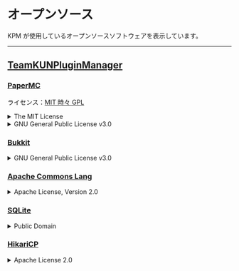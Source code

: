 # オープンソース

KPM が使用しているオープンソースソフトウェアを表示しています。

---

## [TeamKUNPluginManager](https://github.com/TeamKUN/TeamKUNPluginManager)

### [PaperMC](https://papermc.io/)

ライセンス：[MIT 時々 GPL](https://github.com/PaperMC/Paper/blob/master/LICENSE.md)

<details>
<summary>The MIT License</summary>

```
The MIT License (MIT)
=====================

Permission is hereby granted, free of charge, to any person
obtaining a copy of this software and associated documentation
files (the “Software”), to deal in the Software without
restriction, including without limitation the rights to use,
copy, modify, merge, publish, distribute, sublicense, and/or sell
copies of the Software, and to permit persons to whom the
Software is furnished to do so, subject to the following
conditions:

The above copyright notice and this permission notice shall be
included in all copies or substantial portions of the Software.

THE SOFTWARE IS PROVIDED “AS IS”, WITHOUT WARRANTY OF ANY KIND,
EXPRESS OR IMPLIED, INCLUDING BUT NOT LIMITED TO THE WARRANTIES
OF MERCHANTABILITY, FITNESS FOR A PARTICULAR PURPOSE AND
NONINFRINGEMENT. IN NO EVENT SHALL THE AUTHORS OR COPYRIGHT
HOLDERS BE LIABLE FOR ANY CLAIM, DAMAGES OR OTHER LIABILITY,
WHETHER IN AN ACTION OF CONTRACT, TORT OR OTHERWISE, ARISING
FROM, OUT OF OR IN CONNECTION WITH THE SOFTWARE OR THE USE OR
OTHER DEALINGS IN THE SOFTWARE.
```
  
</details>

<details>
<summary>GNU General Public License v3.0</summary>

```

### GNU GENERAL PUBLIC LICENSE

Version 3, 29 June 2007

Copyright (C) 2007 Free Software Foundation, Inc.
<https://fsf.org/>

Everyone is permitted to copy and distribute verbatim copies of this
license document, but changing it is not allowed.

### Preamble

The GNU General Public License is a free, copyleft license for
software and other kinds of works.

The licenses for most software and other practical works are designed
to take away your freedom to share and change the works. By contrast,
the GNU General Public License is intended to guarantee your freedom
to share and change all versions of a program--to make sure it remains
free software for all its users. We, the Free Software Foundation, use
the GNU General Public License for most of our software; it applies
also to any other work released this way by its authors. You can apply
it to your programs, too.

When we speak of free software, we are referring to freedom, not
price. Our General Public Licenses are designed to make sure that you
have the freedom to distribute copies of free software (and charge for
them if you wish), that you receive source code or can get it if you
want it, that you can change the software or use pieces of it in new
free programs, and that you know you can do these things.

To protect your rights, we need to prevent others from denying you
these rights or asking you to surrender the rights. Therefore, you
have certain responsibilities if you distribute copies of the
software, or if you modify it: responsibilities to respect the freedom
of others.

For example, if you distribute copies of such a program, whether
gratis or for a fee, you must pass on to the recipients the same
freedoms that you received. You must make sure that they, too, receive
or can get the source code. And you must show them these terms so they
know their rights.

Developers that use the GNU GPL protect your rights with two steps:
(1) assert copyright on the software, and (2) offer you this License
giving you legal permission to copy, distribute and/or modify it.

For the developers' and authors' protection, the GPL clearly explains
that there is no warranty for this free software. For both users' and
authors' sake, the GPL requires that modified versions be marked as
changed, so that their problems will not be attributed erroneously to
authors of previous versions.

Some devices are designed to deny users access to install or run
modified versions of the software inside them, although the
manufacturer can do so. This is fundamentally incompatible with the
aim of protecting users' freedom to change the software. The
systematic pattern of such abuse occurs in the area of products for
individuals to use, which is precisely where it is most unacceptable.
Therefore, we have designed this version of the GPL to prohibit the
practice for those products. If such problems arise substantially in
other domains, we stand ready to extend this provision to those
domains in future versions of the GPL, as needed to protect the
freedom of users.

Finally, every program is threatened constantly by software patents.
States should not allow patents to restrict development and use of
software on general-purpose computers, but in those that do, we wish
to avoid the special danger that patents applied to a free program
could make it effectively proprietary. To prevent this, the GPL
assures that patents cannot be used to render the program non-free.

The precise terms and conditions for copying, distribution and
modification follow.

### TERMS AND CONDITIONS

#### 0. Definitions.

"This License" refers to version 3 of the GNU General Public License.

"Copyright" also means copyright-like laws that apply to other kinds
of works, such as semiconductor masks.

"The Program" refers to any copyrightable work licensed under this
License. Each licensee is addressed as "you". "Licensees" and
"recipients" may be individuals or organizations.

To "modify" a work means to copy from or adapt all or part of the work
in a fashion requiring copyright permission, other than the making of
an exact copy. The resulting work is called a "modified version" of
the earlier work or a work "based on" the earlier work.

A "covered work" means either the unmodified Program or a work based
on the Program.

To "propagate" a work means to do anything with it that, without
permission, would make you directly or secondarily liable for
infringement under applicable copyright law, except executing it on a
computer or modifying a private copy. Propagation includes copying,
distribution (with or without modification), making available to the
public, and in some countries other activities as well.

To "convey" a work means any kind of propagation that enables other
parties to make or receive copies. Mere interaction with a user
through a computer network, with no transfer of a copy, is not
conveying.

An interactive user interface displays "Appropriate Legal Notices" to
the extent that it includes a convenient and prominently visible
feature that (1) displays an appropriate copyright notice, and (2)
tells the user that there is no warranty for the work (except to the
extent that warranties are provided), that licensees may convey the
work under this License, and how to view a copy of this License. If
the interface presents a list of user commands or options, such as a
menu, a prominent item in the list meets this criterion.

#### 1. Source Code.

The "source code" for a work means the preferred form of the work for
making modifications to it. "Object code" means any non-source form of
a work.

A "Standard Interface" means an interface that either is an official
standard defined by a recognized standards body, or, in the case of
interfaces specified for a particular programming language, one that
is widely used among developers working in that language.

The "System Libraries" of an executable work include anything, other
than the work as a whole, that (a) is included in the normal form of
packaging a Major Component, but which is not part of that Major
Component, and (b) serves only to enable use of the work with that
Major Component, or to implement a Standard Interface for which an
implementation is available to the public in source code form. A
"Major Component", in this context, means a major essential component
(kernel, window system, and so on) of the specific operating system
(if any) on which the executable work runs, or a compiler used to
produce the work, or an object code interpreter used to run it.

The "Corresponding Source" for a work in object code form means all
the source code needed to generate, install, and (for an executable
work) run the object code and to modify the work, including scripts to
control those activities. However, it does not include the work's
System Libraries, or general-purpose tools or generally available free
programs which are used unmodified in performing those activities but
which are not part of the work. For example, Corresponding Source
includes interface definition files associated with source files for
the work, and the source code for shared libraries and dynamically
linked subprograms that the work is specifically designed to require,
such as by intimate data communication or control flow between those
subprograms and other parts of the work.

The Corresponding Source need not include anything that users can
regenerate automatically from other parts of the Corresponding Source.

The Corresponding Source for a work in source code form is that same
work.

#### 2. Basic Permissions.

All rights granted under this License are granted for the term of
copyright on the Program, and are irrevocable provided the stated
conditions are met. This License explicitly affirms your unlimited
permission to run the unmodified Program. The output from running a
covered work is covered by this License only if the output, given its
content, constitutes a covered work. This License acknowledges your
rights of fair use or other equivalent, as provided by copyright law.

You may make, run and propagate covered works that you do not convey,
without conditions so long as your license otherwise remains in force.
You may convey covered works to others for the sole purpose of having
them make modifications exclusively for you, or provide you with
facilities for running those works, provided that you comply with the
terms of this License in conveying all material for which you do not
control copyright. Those thus making or running the covered works for
you must do so exclusively on your behalf, under your direction and
control, on terms that prohibit them from making any copies of your
copyrighted material outside their relationship with you.

Conveying under any other circumstances is permitted solely under the
conditions stated below. Sublicensing is not allowed; section 10 makes
it unnecessary.

#### 3. Protecting Users' Legal Rights From Anti-Circumvention Law.

No covered work shall be deemed part of an effective technological
measure under any applicable law fulfilling obligations under article
11 of the WIPO copyright treaty adopted on 20 December 1996, or
similar laws prohibiting or restricting circumvention of such
measures.

When you convey a covered work, you waive any legal power to forbid
circumvention of technological measures to the extent such
circumvention is effected by exercising rights under this License with
respect to the covered work, and you disclaim any intention to limit
operation or modification of the work as a means of enforcing, against
the work's users, your or third parties' legal rights to forbid
circumvention of technological measures.

#### 4. Conveying Verbatim Copies.

You may convey verbatim copies of the Program's source code as you
receive it, in any medium, provided that you conspicuously and
appropriately publish on each copy an appropriate copyright notice;
keep intact all notices stating that this License and any
non-permissive terms added in accord with section 7 apply to the code;
keep intact all notices of the absence of any warranty; and give all
recipients a copy of this License along with the Program.

You may charge any price or no price for each copy that you convey,
and you may offer support or warranty protection for a fee.

#### 5. Conveying Modified Source Versions.

You may convey a work based on the Program, or the modifications to
produce it from the Program, in the form of source code under the
terms of section 4, provided that you also meet all of these
conditions:

-   a) The work must carry prominent notices stating that you modified
it, and giving a relevant date.
-   b) The work must carry prominent notices stating that it is
released under this License and any conditions added under
section 7. This requirement modifies the requirement in section 4
to "keep intact all notices".
-   c) You must license the entire work, as a whole, under this
License to anyone who comes into possession of a copy. This
License will therefore apply, along with any applicable section 7
additional terms, to the whole of the work, and all its parts,
regardless of how they are packaged. This License gives no
permission to license the work in any other way, but it does not
invalidate such permission if you have separately received it.
-   d) If the work has interactive user interfaces, each must display
Appropriate Legal Notices; however, if the Program has interactive
interfaces that do not display Appropriate Legal Notices, your
work need not make them do so.

A compilation of a covered work with other separate and independent
works, which are not by their nature extensions of the covered work,
and which are not combined with it such as to form a larger program,
in or on a volume of a storage or distribution medium, is called an
"aggregate" if the compilation and its resulting copyright are not
used to limit the access or legal rights of the compilation's users
beyond what the individual works permit. Inclusion of a covered work
in an aggregate does not cause this License to apply to the other
parts of the aggregate.

#### 6. Conveying Non-Source Forms.

You may convey a covered work in object code form under the terms of
sections 4 and 5, provided that you also convey the machine-readable
Corresponding Source under the terms of this License, in one of these
ways:

-   a) Convey the object code in, or embodied in, a physical product
(including a physical distribution medium), accompanied by the
Corresponding Source fixed on a durable physical medium
customarily used for software interchange.
-   b) Convey the object code in, or embodied in, a physical product
(including a physical distribution medium), accompanied by a
written offer, valid for at least three years and valid for as
long as you offer spare parts or customer support for that product
model, to give anyone who possesses the object code either (1) a
copy of the Corresponding Source for all the software in the
product that is covered by this License, on a durable physical
medium customarily used for software interchange, for a price no
more than your reasonable cost of physically performing this
conveying of source, or (2) access to copy the Corresponding
Source from a network server at no charge.
-   c) Convey individual copies of the object code with a copy of the
written offer to provide the Corresponding Source. This
alternative is allowed only occasionally and noncommercially, and
only if you received the object code with such an offer, in accord
with subsection 6b.
-   d) Convey the object code by offering access from a designated
place (gratis or for a charge), and offer equivalent access to the
Corresponding Source in the same way through the same place at no
further charge. You need not require recipients to copy the
Corresponding Source along with the object code. If the place to
copy the object code is a network server, the Corresponding Source
may be on a different server (operated by you or a third party)
that supports equivalent copying facilities, provided you maintain
clear directions next to the object code saying where to find the
Corresponding Source. Regardless of what server hosts the
Corresponding Source, you remain obligated to ensure that it is
available for as long as needed to satisfy these requirements.
-   e) Convey the object code using peer-to-peer transmission,
provided you inform other peers where the object code and
Corresponding Source of the work are being offered to the general
public at no charge under subsection 6d.

A separable portion of the object code, whose source code is excluded
from the Corresponding Source as a System Library, need not be
included in conveying the object code work.

A "User Product" is either (1) a "consumer product", which means any
tangible personal property which is normally used for personal,
family, or household purposes, or (2) anything designed or sold for
incorporation into a dwelling. In determining whether a product is a
consumer product, doubtful cases shall be resolved in favor of
coverage. For a particular product received by a particular user,
"normally used" refers to a typical or common use of that class of
product, regardless of the status of the particular user or of the way
in which the particular user actually uses, or expects or is expected
to use, the product. A product is a consumer product regardless of
whether the product has substantial commercial, industrial or
non-consumer uses, unless such uses represent the only significant
mode of use of the product.

"Installation Information" for a User Product means any methods,
procedures, authorization keys, or other information required to
install and execute modified versions of a covered work in that User
Product from a modified version of its Corresponding Source. The
information must suffice to ensure that the continued functioning of
the modified object code is in no case prevented or interfered with
solely because modification has been made.

If you convey an object code work under this section in, or with, or
specifically for use in, a User Product, and the conveying occurs as
part of a transaction in which the right of possession and use of the
User Product is transferred to the recipient in perpetuity or for a
fixed term (regardless of how the transaction is characterized), the
Corresponding Source conveyed under this section must be accompanied
by the Installation Information. But this requirement does not apply
if neither you nor any third party retains the ability to install
modified object code on the User Product (for example, the work has
been installed in ROM).

The requirement to provide Installation Information does not include a
requirement to continue to provide support service, warranty, or
updates for a work that has been modified or installed by the
recipient, or for the User Product in which it has been modified or
installed. Access to a network may be denied when the modification
itself materially and adversely affects the operation of the network
or violates the rules and protocols for communication across the
network.

Corresponding Source conveyed, and Installation Information provided,
in accord with this section must be in a format that is publicly
documented (and with an implementation available to the public in
source code form), and must require no special password or key for
unpacking, reading or copying.

#### 7. Additional Terms.

"Additional permissions" are terms that supplement the terms of this
License by making exceptions from one or more of its conditions.
Additional permissions that are applicable to the entire Program shall
be treated as though they were included in this License, to the extent
that they are valid under applicable law. If additional permissions
apply only to part of the Program, that part may be used separately
under those permissions, but the entire Program remains governed by
this License without regard to the additional permissions.

When you convey a copy of a covered work, you may at your option
remove any additional permissions from that copy, or from any part of
it. (Additional permissions may be written to require their own
removal in certain cases when you modify the work.) You may place
additional permissions on material, added by you to a covered work,
for which you have or can give appropriate copyright permission.

Notwithstanding any other provision of this License, for material you
add to a covered work, you may (if authorized by the copyright holders
of that material) supplement the terms of this License with terms:

-   a) Disclaiming warranty or limiting liability differently from the
terms of sections 15 and 16 of this License; or
-   b) Requiring preservation of specified reasonable legal notices or
author attributions in that material or in the Appropriate Legal
Notices displayed by works containing it; or
-   c) Prohibiting misrepresentation of the origin of that material,
or requiring that modified versions of such material be marked in
reasonable ways as different from the original version; or
-   d) Limiting the use for publicity purposes of names of licensors
or authors of the material; or
-   e) Declining to grant rights under trademark law for use of some
trade names, trademarks, or service marks; or
-   f) Requiring indemnification of licensors and authors of that
material by anyone who conveys the material (or modified versions
of it) with contractual assumptions of liability to the recipient,
for any liability that these contractual assumptions directly
impose on those licensors and authors.

All other non-permissive additional terms are considered "further
restrictions" within the meaning of section 10. If the Program as you
received it, or any part of it, contains a notice stating that it is
governed by this License along with a term that is a further
restriction, you may remove that term. If a license document contains
a further restriction but permits relicensing or conveying under this
License, you may add to a covered work material governed by the terms
of that license document, provided that the further restriction does
not survive such relicensing or conveying.

If you add terms to a covered work in accord with this section, you
must place, in the relevant source files, a statement of the
additional terms that apply to those files, or a notice indicating
where to find the applicable terms.

Additional terms, permissive or non-permissive, may be stated in the
form of a separately written license, or stated as exceptions; the
above requirements apply either way.

#### 8. Termination.

You may not propagate or modify a covered work except as expressly
provided under this License. Any attempt otherwise to propagate or
modify it is void, and will automatically terminate your rights under
this License (including any patent licenses granted under the third
paragraph of section 11).

However, if you cease all violation of this License, then your license
from a particular copyright holder is reinstated (a) provisionally,
unless and until the copyright holder explicitly and finally
terminates your license, and (b) permanently, if the copyright holder
fails to notify you of the violation by some reasonable means prior to
60 days after the cessation.

Moreover, your license from a particular copyright holder is
reinstated permanently if the copyright holder notifies you of the
violation by some reasonable means, this is the first time you have
received notice of violation of this License (for any work) from that
copyright holder, and you cure the violation prior to 30 days after
your receipt of the notice.

Termination of your rights under this section does not terminate the
licenses of parties who have received copies or rights from you under
this License. If your rights have been terminated and not permanently
reinstated, you do not qualify to receive new licenses for the same
material under section 10.

#### 9. Acceptance Not Required for Having Copies.

You are not required to accept this License in order to receive or run
a copy of the Program. Ancillary propagation of a covered work
occurring solely as a consequence of using peer-to-peer transmission
to receive a copy likewise does not require acceptance. However,
nothing other than this License grants you permission to propagate or
modify any covered work. These actions infringe copyright if you do
not accept this License. Therefore, by modifying or propagating a
covered work, you indicate your acceptance of this License to do so.

#### 10. Automatic Licensing of Downstream Recipients.

Each time you convey a covered work, the recipient automatically
receives a license from the original licensors, to run, modify and
propagate that work, subject to this License. You are not responsible
for enforcing compliance by third parties with this License.

An "entity transaction" is a transaction transferring control of an
organization, or substantially all assets of one, or subdividing an
organization, or merging organizations. If propagation of a covered
work results from an entity transaction, each party to that
transaction who receives a copy of the work also receives whatever
licenses to the work the party's predecessor in interest had or could
give under the previous paragraph, plus a right to possession of the
Corresponding Source of the work from the predecessor in interest, if
the predecessor has it or can get it with reasonable efforts.

You may not impose any further restrictions on the exercise of the
rights granted or affirmed under this License. For example, you may
not impose a license fee, royalty, or other charge for exercise of
rights granted under this License, and you may not initiate litigation
(including a cross-claim or counterclaim in a lawsuit) alleging that
any patent claim is infringed by making, using, selling, offering for
sale, or importing the Program or any portion of it.

#### 11. Patents.

A "contributor" is a copyright holder who authorizes use under this
License of the Program or a work on which the Program is based. The
work thus licensed is called the contributor's "contributor version".

A contributor's "essential patent claims" are all patent claims owned
or controlled by the contributor, whether already acquired or
hereafter acquired, that would be infringed by some manner, permitted
by this License, of making, using, or selling its contributor version,
but do not include claims that would be infringed only as a
consequence of further modification of the contributor version. For
purposes of this definition, "control" includes the right to grant
patent sublicenses in a manner consistent with the requirements of
this License.

Each contributor grants you a non-exclusive, worldwide, royalty-free
patent license under the contributor's essential patent claims, to
make, use, sell, offer for sale, import and otherwise run, modify and
propagate the contents of its contributor version.

In the following three paragraphs, a "patent license" is any express
agreement or commitment, however denominated, not to enforce a patent
(such as an express permission to practice a patent or covenant not to
sue for patent infringement). To "grant" such a patent license to a
party means to make such an agreement or commitment not to enforce a
patent against the party.

If you convey a covered work, knowingly relying on a patent license,
and the Corresponding Source of the work is not available for anyone
to copy, free of charge and under the terms of this License, through a
publicly available network server or other readily accessible means,
then you must either (1) cause the Corresponding Source to be so
available, or (2) arrange to deprive yourself of the benefit of the
patent license for this particular work, or (3) arrange, in a manner
consistent with the requirements of this License, to extend the patent
license to downstream recipients. "Knowingly relying" means you have
actual knowledge that, but for the patent license, your conveying the
covered work in a country, or your recipient's use of the covered work
in a country, would infringe one or more identifiable patents in that
country that you have reason to believe are valid.

If, pursuant to or in connection with a single transaction or
arrangement, you convey, or propagate by procuring conveyance of, a
covered work, and grant a patent license to some of the parties
receiving the covered work authorizing them to use, propagate, modify
or convey a specific copy of the covered work, then the patent license
you grant is automatically extended to all recipients of the covered
work and works based on it.

A patent license is "discriminatory" if it does not include within the
scope of its coverage, prohibits the exercise of, or is conditioned on
the non-exercise of one or more of the rights that are specifically
granted under this License. You may not convey a covered work if you
are a party to an arrangement with a third party that is in the
business of distributing software, under which you make payment to the
third party based on the extent of your activity of conveying the
work, and under which the third party grants, to any of the parties
who would receive the covered work from you, a discriminatory patent
license (a) in connection with copies of the covered work conveyed by
you (or copies made from those copies), or (b) primarily for and in
connection with specific products or compilations that contain the
covered work, unless you entered into that arrangement, or that patent
license was granted, prior to 28 March 2007.

Nothing in this License shall be construed as excluding or limiting
any implied license or other defenses to infringement that may
otherwise be available to you under applicable patent law.

#### 12. No Surrender of Others' Freedom.

If conditions are imposed on you (whether by court order, agreement or
otherwise) that contradict the conditions of this License, they do not
excuse you from the conditions of this License. If you cannot convey a
covered work so as to satisfy simultaneously your obligations under
this License and any other pertinent obligations, then as a
consequence you may not convey it at all. For example, if you agree to
terms that obligate you to collect a royalty for further conveying
from those to whom you convey the Program, the only way you could
satisfy both those terms and this License would be to refrain entirely
from conveying the Program.

#### 13. Use with the GNU Affero General Public License.

Notwithstanding any other provision of this License, you have
permission to link or combine any covered work with a work licensed
under version 3 of the GNU Affero General Public License into a single
combined work, and to convey the resulting work. The terms of this
License will continue to apply to the part which is the covered work,
but the special requirements of the GNU Affero General Public License,
section 13, concerning interaction through a network will apply to the
combination as such.

#### 14. Revised Versions of this License.

The Free Software Foundation may publish revised and/or new versions
of the GNU General Public License from time to time. Such new versions
will be similar in spirit to the present version, but may differ in
detail to address new problems or concerns.

Each version is given a distinguishing version number. If the Program
specifies that a certain numbered version of the GNU General Public
License "or any later version" applies to it, you have the option of
following the terms and conditions either of that numbered version or
of any later version published by the Free Software Foundation. If the
Program does not specify a version number of the GNU General Public
License, you may choose any version ever published by the Free
Software Foundation.

If the Program specifies that a proxy can decide which future versions
of the GNU General Public License can be used, that proxy's public
statement of acceptance of a version permanently authorizes you to
choose that version for the Program.

Later license versions may give you additional or different
permissions. However, no additional obligations are imposed on any
author or copyright holder as a result of your choosing to follow a
later version.

#### 15. Disclaimer of Warranty.

THERE IS NO WARRANTY FOR THE PROGRAM, TO THE EXTENT PERMITTED BY
APPLICABLE LAW. EXCEPT WHEN OTHERWISE STATED IN WRITING THE COPYRIGHT
HOLDERS AND/OR OTHER PARTIES PROVIDE THE PROGRAM "AS IS" WITHOUT
WARRANTY OF ANY KIND, EITHER EXPRESSED OR IMPLIED, INCLUDING, BUT NOT
LIMITED TO, THE IMPLIED WARRANTIES OF MERCHANTABILITY AND FITNESS FOR
A PARTICULAR PURPOSE. THE ENTIRE RISK AS TO THE QUALITY AND
PERFORMANCE OF THE PROGRAM IS WITH YOU. SHOULD THE PROGRAM PROVE
DEFECTIVE, YOU ASSUME THE COST OF ALL NECESSARY SERVICING, REPAIR OR
CORRECTION.

#### 16. Limitation of Liability.

IN NO EVENT UNLESS REQUIRED BY APPLICABLE LAW OR AGREED TO IN WRITING
WILL ANY COPYRIGHT HOLDER, OR ANY OTHER PARTY WHO MODIFIES AND/OR
CONVEYS THE PROGRAM AS PERMITTED ABOVE, BE LIABLE TO YOU FOR DAMAGES,
INCLUDING ANY GENERAL, SPECIAL, INCIDENTAL OR CONSEQUENTIAL DAMAGES
ARISING OUT OF THE USE OR INABILITY TO USE THE PROGRAM (INCLUDING BUT
NOT LIMITED TO LOSS OF DATA OR DATA BEING RENDERED INACCURATE OR
LOSSES SUSTAINED BY YOU OR THIRD PARTIES OR A FAILURE OF THE PROGRAM
TO OPERATE WITH ANY OTHER PROGRAMS), EVEN IF SUCH HOLDER OR OTHER
PARTY HAS BEEN ADVISED OF THE POSSIBILITY OF SUCH DAMAGES.

#### 17. Interpretation of Sections 15 and 16.

If the disclaimer of warranty and limitation of liability provided
above cannot be given local legal effect according to their terms,
reviewing courts shall apply local law that most closely approximates
an absolute waiver of all civil liability in connection with the
Program, unless a warranty or assumption of liability accompanies a
copy of the Program in return for a fee.

END OF TERMS AND CONDITIONS

### How to Apply These Terms to Your New Programs

If you develop a new program, and you want it to be of the greatest
possible use to the public, the best way to achieve this is to make it
free software which everyone can redistribute and change under these
terms.

To do so, attach the following notices to the program. It is safest to
attach them to the start of each source file to most effectively state
the exclusion of warranty; and each file should have at least the
"copyright" line and a pointer to where the full notice is found.

<one line to give the program's name and a brief idea of what it does.>
      Copyright (C) <year>  <name of author>
  
          This program is free software: you can redistribute it and/or modify
          it under the terms of the GNU General Public License as published by
          the Free Software Foundation, either version 3 of the License, or
          (at your option) any later version.
  
          This program is distributed in the hope that it will be useful,
          but WITHOUT ANY WARRANTY; without even the implied warranty of
          MERCHANTABILITY or FITNESS FOR A PARTICULAR PURPOSE.  See the
          GNU General Public License for more details.
  
          You should have received a copy of the GNU General Public License
          along with this program.  If not, see <https://www.gnu.org/licenses/>.
  
  Also add information on how to contact you by electronic and paper
  mail.
  
  If the program does terminal interaction, make it output a short
  notice like this when it starts in an interactive mode:
  
          <program>  Copyright (C) <year>  <name of author>
          This program comes with ABSOLUTELY NO WARRANTY; for details type `show w'.
This is free software, and you are welcome to redistribute it
under certain conditions; type `show c' for details.

The hypothetical commands \`show w' and \`show c' should show the
appropriate parts of the General Public License. Of course, your
program's commands might be different; for a GUI interface, you would
use an "about box".

You should also get your employer (if you work as a programmer) or
school, if any, to sign a "copyright disclaimer" for the program, if
necessary. For more information on this, and how to apply and follow
the GNU GPL, see <https://www.gnu.org/licenses/>.

The GNU General Public License does not permit incorporating your
program into proprietary programs. If your program is a subroutine
library, you may consider it more useful to permit linking proprietary
applications with the library. If this is what you want to do, use the
GNU Lesser General Public License instead of this License. But first,
please read <https://www.gnu.org/licenses/why-not-lgpl.html>.

```

</details>

### [Bukkit](https://bukkit.org/)

<details>
<summary>GNU General Public License v3.0</summary>

```
GNU GENERAL PUBLIC LICENSE
Version 3, 29 June 2007

Copyright (C) 2007 Free Software Foundation, Inc. <http://fsf.org/>
Everyone is permitted to copy and distribute verbatim copies
of this license document, but changing it is not allowed.

Preamble

The GNU General Public License is a free, copyleft license for
software and other kinds of works.

The licenses for most software and other practical works are designed
to take away your freedom to share and change the works.  By contrast,
the GNU General Public License is intended to guarantee your freedom to
share and change all versions of a program--to make sure it remains free
software for all its users.  We, the Free Software Foundation, use the
GNU General Public License for most of our software; it applies also to
any other work released this way by its authors.  You can apply it to
your programs, too.

When we speak of free software, we are referring to freedom, not
price.  Our General Public Licenses are designed to make sure that you
have the freedom to distribute copies of free software (and charge for
them if you wish), that you receive source code or can get it if you
want it, that you can change the software or use pieces of it in new
free programs, and that you know you can do these things.

To protect your rights, we need to prevent others from denying you
these rights or asking you to surrender the rights.  Therefore, you have
certain responsibilities if you distribute copies of the software, or if
you modify it: responsibilities to respect the freedom of others.

For example, if you distribute copies of such a program, whether
gratis or for a fee, you must pass on to the recipients the same
freedoms that you received.  You must make sure that they, too, receive
or can get the source code.  And you must show them these terms so they
know their rights.

Developers that use the GNU GPL protect your rights with two steps:
(1) assert copyright on the software, and (2) offer you this License
giving you legal permission to copy, distribute and/or modify it.

For the developers' and authors' protection, the GPL clearly explains
that there is no warranty for this free software.  For both users' and
authors' sake, the GPL requires that modified versions be marked as
changed, so that their problems will not be attributed erroneously to
authors of previous versions.

Some devices are designed to deny users access to install or run
modified versions of the software inside them, although the manufacturer
can do so.  This is fundamentally incompatible with the aim of
protecting users' freedom to change the software.  The systematic
pattern of such abuse occurs in the area of products for individuals to
use, which is precisely where it is most unacceptable.  Therefore, we
have designed this version of the GPL to prohibit the practice for those
products.  If such problems arise substantially in other domains, we
stand ready to extend this provision to those domains in future versions
of the GPL, as needed to protect the freedom of users.

Finally, every program is threatened constantly by software patents.
States should not allow patents to restrict development and use of
software on general-purpose computers, but in those that do, we wish to
avoid the special danger that patents applied to a free program could
make it effectively proprietary.  To prevent this, the GPL assures that
patents cannot be used to render the program non-free.

The precise terms and conditions for copying, distribution and
modification follow.

TERMS AND CONDITIONS

0. Definitions.

"This License" refers to version 3 of the GNU General Public License.

"Copyright" also means copyright-like laws that apply to other kinds of
works, such as semiconductor masks.

"The Program" refers to any copyrightable work licensed under this
License.  Each licensee is addressed as "you".  "Licensees" and
"recipients" may be individuals or organizations.

To "modify" a work means to copy from or adapt all or part of the work
in a fashion requiring copyright permission, other than the making of an
exact copy.  The resulting work is called a "modified version" of the
earlier work or a work "based on" the earlier work.

A "covered work" means either the unmodified Program or a work based
on the Program.

To "propagate" a work means to do anything with it that, without
permission, would make you directly or secondarily liable for
infringement under applicable copyright law, except executing it on a
computer or modifying a private copy.  Propagation includes copying,
distribution (with or without modification), making available to the
public, and in some countries other activities as well.

To "convey" a work means any kind of propagation that enables other
parties to make or receive copies.  Mere interaction with a user through
a computer network, with no transfer of a copy, is not conveying.

An interactive user interface displays "Appropriate Legal Notices"
to the extent that it includes a convenient and prominently visible
feature that (1) displays an appropriate copyright notice, and (2)
tells the user that there is no warranty for the work (except to the
extent that warranties are provided), that licensees may convey the
work under this License, and how to view a copy of this License.  If
the interface presents a list of user commands or options, such as a
menu, a prominent item in the list meets this criterion.

1. Source Code.

The "source code" for a work means the preferred form of the work
for making modifications to it.  "Object code" means any non-source
form of a work.

A "Standard Interface" means an interface that either is an official
standard defined by a recognized standards body, or, in the case of
interfaces specified for a particular programming language, one that
is widely used among developers working in that language.

The "System Libraries" of an executable work include anything, other
than the work as a whole, that (a) is included in the normal form of
packaging a Major Component, but which is not part of that Major
Component, and (b) serves only to enable use of the work with that
Major Component, or to implement a Standard Interface for which an
implementation is available to the public in source code form.  A
"Major Component", in this context, means a major essential component
(kernel, window system, and so on) of the specific operating system
(if any) on which the executable work runs, or a compiler used to
produce the work, or an object code interpreter used to run it.

The "Corresponding Source" for a work in object code form means all
the source code needed to generate, install, and (for an executable
work) run the object code and to modify the work, including scripts to
control those activities.  However, it does not include the work's
System Libraries, or general-purpose tools or generally available free
programs which are used unmodified in performing those activities but
which are not part of the work.  For example, Corresponding Source
includes interface definition files associated with source files for
the work, and the source code for shared libraries and dynamically
linked subprograms that the work is specifically designed to require,
such as by intimate data communication or control flow between those
subprograms and other parts of the work.

The Corresponding Source need not include anything that users
can regenerate automatically from other parts of the Corresponding
Source.

The Corresponding Source for a work in source code form is that
same work.

2. Basic Permissions.

All rights granted under this License are granted for the term of
copyright on the Program, and are irrevocable provided the stated
conditions are met.  This License explicitly affirms your unlimited
permission to run the unmodified Program.  The output from running a
covered work is covered by this License only if the output, given its
content, constitutes a covered work.  This License acknowledges your
rights of fair use or other equivalent, as provided by copyright law.

You may make, run and propagate covered works that you do not
convey, without conditions so long as your license otherwise remains
in force.  You may convey covered works to others for the sole purpose
of having them make modifications exclusively for you, or provide you
with facilities for running those works, provided that you comply with
the terms of this License in conveying all material for which you do
not control copyright.  Those thus making or running the covered works
for you must do so exclusively on your behalf, under your direction
and control, on terms that prohibit them from making any copies of
your copyrighted material outside their relationship with you.

Conveying under any other circumstances is permitted solely under
the conditions stated below.  Sublicensing is not allowed; section 10
makes it unnecessary.

3. Protecting Users' Legal Rights From Anti-Circumvention Law.

No covered work shall be deemed part of an effective technological
measure under any applicable law fulfilling obligations under article
11 of the WIPO copyright treaty adopted on 20 December 1996, or
similar laws prohibiting or restricting circumvention of such
measures.

When you convey a covered work, you waive any legal power to forbid
circumvention of technological measures to the extent such circumvention
is effected by exercising rights under this License with respect to
the covered work, and you disclaim any intention to limit operation or
modification of the work as a means of enforcing, against the work's
users, your or third parties' legal rights to forbid circumvention of
technological measures.

4. Conveying Verbatim Copies.

You may convey verbatim copies of the Program's source code as you
receive it, in any medium, provided that you conspicuously and
appropriately publish on each copy an appropriate copyright notice;
keep intact all notices stating that this License and any
non-permissive terms added in accord with section 7 apply to the code;
keep intact all notices of the absence of any warranty; and give all
recipients a copy of this License along with the Program.

You may charge any price or no price for each copy that you convey,
and you may offer support or warranty protection for a fee.

5. Conveying Modified Source Versions.

You may convey a work based on the Program, or the modifications to
produce it from the Program, in the form of source code under the
terms of section 4, provided that you also meet all of these conditions:

a) The work must carry prominent notices stating that you modified
it, and giving a relevant date.

b) The work must carry prominent notices stating that it is
released under this License and any conditions added under section
7.  This requirement modifies the requirement in section 4 to
"keep intact all notices".

c) You must license the entire work, as a whole, under this
License to anyone who comes into possession of a copy.  This
License will therefore apply, along with any applicable section 7
additional terms, to the whole of the work, and all its parts,
regardless of how they are packaged.  This License gives no
permission to license the work in any other way, but it does not
invalidate such permission if you have separately received it.

d) If the work has interactive user interfaces, each must display
Appropriate Legal Notices; however, if the Program has interactive
interfaces that do not display Appropriate Legal Notices, your
work need not make them do so.

A compilation of a covered work with other separate and independent
works, which are not by their nature extensions of the covered work,
and which are not combined with it such as to form a larger program,
in or on a volume of a storage or distribution medium, is called an
"aggregate" if the compilation and its resulting copyright are not
used to limit the access or legal rights of the compilation's users
beyond what the individual works permit.  Inclusion of a covered work
in an aggregate does not cause this License to apply to the other
parts of the aggregate.

6. Conveying Non-Source Forms.

You may convey a covered work in object code form under the terms
of sections 4 and 5, provided that you also convey the
machine-readable Corresponding Source under the terms of this License,
in one of these ways:

a) Convey the object code in, or embodied in, a physical product
(including a physical distribution medium), accompanied by the
Corresponding Source fixed on a durable physical medium
customarily used for software interchange.

b) Convey the object code in, or embodied in, a physical product
(including a physical distribution medium), accompanied by a
written offer, valid for at least three years and valid for as
long as you offer spare parts or customer support for that product
model, to give anyone who possesses the object code either (1) a
copy of the Corresponding Source for all the software in the
product that is covered by this License, on a durable physical
medium customarily used for software interchange, for a price no
more than your reasonable cost of physically performing this
conveying of source, or (2) access to copy the
Corresponding Source from a network server at no charge.

c) Convey individual copies of the object code with a copy of the
written offer to provide the Corresponding Source.  This
alternative is allowed only occasionally and noncommercially, and
only if you received the object code with such an offer, in accord
with subsection 6b.

d) Convey the object code by offering access from a designated
place (gratis or for a charge), and offer equivalent access to the
Corresponding Source in the same way through the same place at no
further charge.  You need not require recipients to copy the
Corresponding Source along with the object code.  If the place to
copy the object code is a network server, the Corresponding Source
may be on a different server (operated by you or a third party)
that supports equivalent copying facilities, provided you maintain
clear directions next to the object code saying where to find the
Corresponding Source.  Regardless of what server hosts the
Corresponding Source, you remain obligated to ensure that it is
available for as long as needed to satisfy these requirements.

e) Convey the object code using peer-to-peer transmission, provided
you inform other peers where the object code and Corresponding
Source of the work are being offered to the general public at no
charge under subsection 6d.

A separable portion of the object code, whose source code is excluded
from the Corresponding Source as a System Library, need not be
included in conveying the object code work.

A "User Product" is either (1) a "consumer product", which means any
tangible personal property which is normally used for personal, family,
or household purposes, or (2) anything designed or sold for incorporation
into a dwelling.  In determining whether a product is a consumer product,
doubtful cases shall be resolved in favor of coverage.  For a particular
product received by a particular user, "normally used" refers to a
typical or common use of that class of product, regardless of the status
of the particular user or of the way in which the particular user
actually uses, or expects or is expected to use, the product.  A product
is a consumer product regardless of whether the product has substantial
commercial, industrial or non-consumer uses, unless such uses represent
the only significant mode of use of the product.

"Installation Information" for a User Product means any methods,
procedures, authorization keys, or other information required to install
and execute modified versions of a covered work in that User Product from
a modified version of its Corresponding Source.  The information must
suffice to ensure that the continued functioning of the modified object
code is in no case prevented or interfered with solely because
modification has been made.

If you convey an object code work under this section in, or with, or
specifically for use in, a User Product, and the conveying occurs as
part of a transaction in which the right of possession and use of the
User Product is transferred to the recipient in perpetuity or for a
fixed term (regardless of how the transaction is characterized), the
Corresponding Source conveyed under this section must be accompanied
by the Installation Information.  But this requirement does not apply
if neither you nor any third party retains the ability to install
modified object code on the User Product (for example, the work has
been installed in ROM).

The requirement to provide Installation Information does not include a
requirement to continue to provide support service, warranty, or updates
for a work that has been modified or installed by the recipient, or for
the User Product in which it has been modified or installed.  Access to a
network may be denied when the modification itself materially and
adversely affects the operation of the network or violates the rules and
protocols for communication across the network.

Corresponding Source conveyed, and Installation Information provided,
in accord with this section must be in a format that is publicly
documented (and with an implementation available to the public in
source code form), and must require no special password or key for
unpacking, reading or copying.

7. Additional Terms.

"Additional permissions" are terms that supplement the terms of this
License by making exceptions from one or more of its conditions.
Additional permissions that are applicable to the entire Program shall
be treated as though they were included in this License, to the extent
that they are valid under applicable law.  If additional permissions
apply only to part of the Program, that part may be used separately
under those permissions, but the entire Program remains governed by
this License without regard to the additional permissions.

When you convey a copy of a covered work, you may at your option
remove any additional permissions from that copy, or from any part of
it.  (Additional permissions may be written to require their own
removal in certain cases when you modify the work.)  You may place
additional permissions on material, added by you to a covered work,
for which you have or can give appropriate copyright permission.

Notwithstanding any other provision of this License, for material you
add to a covered work, you may (if authorized by the copyright holders of
that material) supplement the terms of this License with terms:

a) Disclaiming warranty or limiting liability differently from the
terms of sections 15 and 16 of this License; or

b) Requiring preservation of specified reasonable legal notices or
author attributions in that material or in the Appropriate Legal
Notices displayed by works containing it; or

c) Prohibiting misrepresentation of the origin of that material, or
requiring that modified versions of such material be marked in
reasonable ways as different from the original version; or

d) Limiting the use for publicity purposes of names of licensors or
authors of the material; or

e) Declining to grant rights under trademark law for use of some
trade names, trademarks, or service marks; or

f) Requiring indemnification of licensors and authors of that
material by anyone who conveys the material (or modified versions of
it) with contractual assumptions of liability to the recipient, for
any liability that these contractual assumptions directly impose on
those licensors and authors.

All other non-permissive additional terms are considered "further
restrictions" within the meaning of section 10.  If the Program as you
received it, or any part of it, contains a notice stating that it is
governed by this License along with a term that is a further
restriction, you may remove that term.  If a license document contains
a further restriction but permits relicensing or conveying under this
License, you may add to a covered work material governed by the terms
of that license document, provided that the further restriction does
not survive such relicensing or conveying.

If you add terms to a covered work in accord with this section, you
must place, in the relevant source files, a statement of the
additional terms that apply to those files, or a notice indicating
where to find the applicable terms.

Additional terms, permissive or non-permissive, may be stated in the
form of a separately written license, or stated as exceptions;
the above requirements apply either way.

8. Termination.

You may not propagate or modify a covered work except as expressly
provided under this License.  Any attempt otherwise to propagate or
modify it is void, and will automatically terminate your rights under
this License (including any patent licenses granted under the third
paragraph of section 11).

However, if you cease all violation of this License, then your
license from a particular copyright holder is reinstated (a)
provisionally, unless and until the copyright holder explicitly and
finally terminates your license, and (b) permanently, if the copyright
holder fails to notify you of the violation by some reasonable means
prior to 60 days after the cessation.

Moreover, your license from a particular copyright holder is
reinstated permanently if the copyright holder notifies you of the
violation by some reasonable means, this is the first time you have
received notice of violation of this License (for any work) from that
copyright holder, and you cure the violation prior to 30 days after
your receipt of the notice.

Termination of your rights under this section does not terminate the
licenses of parties who have received copies or rights from you under
this License.  If your rights have been terminated and not permanently
reinstated, you do not qualify to receive new licenses for the same
material under section 10.

9. Acceptance Not Required for Having Copies.

You are not required to accept this License in order to receive or
run a copy of the Program.  Ancillary propagation of a covered work
occurring solely as a consequence of using peer-to-peer transmission
to receive a copy likewise does not require acceptance.  However,
nothing other than this License grants you permission to propagate or
modify any covered work.  These actions infringe copyright if you do
not accept this License.  Therefore, by modifying or propagating a
covered work, you indicate your acceptance of this License to do so.

10. Automatic Licensing of Downstream Recipients.

Each time you convey a covered work, the recipient automatically
receives a license from the original licensors, to run, modify and
propagate that work, subject to this License.  You are not responsible
for enforcing compliance by third parties with this License.

An "entity transaction" is a transaction transferring control of an
organization, or substantially all assets of one, or subdividing an
organization, or merging organizations.  If propagation of a covered
work results from an entity transaction, each party to that
transaction who receives a copy of the work also receives whatever
licenses to the work the party's predecessor in interest had or could
give under the previous paragraph, plus a right to possession of the
Corresponding Source of the work from the predecessor in interest, if
the predecessor has it or can get it with reasonable efforts.

You may not impose any further restrictions on the exercise of the
rights granted or affirmed under this License.  For example, you may
not impose a license fee, royalty, or other charge for exercise of
rights granted under this License, and you may not initiate litigation
(including a cross-claim or counterclaim in a lawsuit) alleging that
any patent claim is infringed by making, using, selling, offering for
sale, or importing the Program or any portion of it.

11. Patents.

A "contributor" is a copyright holder who authorizes use under this
License of the Program or a work on which the Program is based.  The
work thus licensed is called the contributor's "contributor version".

A contributor's "essential patent claims" are all patent claims
owned or controlled by the contributor, whether already acquired or
hereafter acquired, that would be infringed by some manner, permitted
by this License, of making, using, or selling its contributor version,
but do not include claims that would be infringed only as a
consequence of further modification of the contributor version.  For
purposes of this definition, "control" includes the right to grant
patent sublicenses in a manner consistent with the requirements of
this License.

Each contributor grants you a non-exclusive, worldwide, royalty-free
patent license under the contributor's essential patent claims, to
make, use, sell, offer for sale, import and otherwise run, modify and
propagate the contents of its contributor version.

In the following three paragraphs, a "patent license" is any express
agreement or commitment, however denominated, not to enforce a patent
(such as an express permission to practice a patent or covenant not to
sue for patent infringement).  To "grant" such a patent license to a
party means to make such an agreement or commitment not to enforce a
patent against the party.

If you convey a covered work, knowingly relying on a patent license,
and the Corresponding Source of the work is not available for anyone
to copy, free of charge and under the terms of this License, through a
publicly available network server or other readily accessible means,
then you must either (1) cause the Corresponding Source to be so
available, or (2) arrange to deprive yourself of the benefit of the
patent license for this particular work, or (3) arrange, in a manner
consistent with the requirements of this License, to extend the patent
license to downstream recipients.  "Knowingly relying" means you have
actual knowledge that, but for the patent license, your conveying the
covered work in a country, or your recipient's use of the covered work
in a country, would infringe one or more identifiable patents in that
country that you have reason to believe are valid.

If, pursuant to or in connection with a single transaction or
arrangement, you convey, or propagate by procuring conveyance of, a
covered work, and grant a patent license to some of the parties
receiving the covered work authorizing them to use, propagate, modify
or convey a specific copy of the covered work, then the patent license
you grant is automatically extended to all recipients of the covered
work and works based on it.

A patent license is "discriminatory" if it does not include within
the scope of its coverage, prohibits the exercise of, or is
conditioned on the non-exercise of one or more of the rights that are
specifically granted under this License.  You may not convey a covered
work if you are a party to an arrangement with a third party that is
in the business of distributing software, under which you make payment
to the third party based on the extent of your activity of conveying
the work, and under which the third party grants, to any of the
parties who would receive the covered work from you, a discriminatory
patent license (a) in connection with copies of the covered work
conveyed by you (or copies made from those copies), or (b) primarily
for and in connection with specific products or compilations that
contain the covered work, unless you entered into that arrangement,
or that patent license was granted, prior to 28 March 2007.

Nothing in this License shall be construed as excluding or limiting
any implied license or other defenses to infringement that may
otherwise be available to you under applicable patent law.

12. No Surrender of Others' Freedom.

If conditions are imposed on you (whether by court order, agreement or
otherwise) that contradict the conditions of this License, they do not
excuse you from the conditions of this License.  If you cannot convey a
covered work so as to satisfy simultaneously your obligations under this
License and any other pertinent obligations, then as a consequence you may
not convey it at all.  For example, if you agree to terms that obligate you
to collect a royalty for further conveying from those to whom you convey
the Program, the only way you could satisfy both those terms and this
License would be to refrain entirely from conveying the Program.

13. Use with the GNU Affero General Public License.

Notwithstanding any other provision of this License, you have
permission to link or combine any covered work with a work licensed
under version 3 of the GNU Affero General Public License into a single
combined work, and to convey the resulting work.  The terms of this
License will continue to apply to the part which is the covered work,
but the special requirements of the GNU Affero General Public License,
section 13, concerning interaction through a network will apply to the
combination as such.

14. Revised Versions of this License.

The Free Software Foundation may publish revised and/or new versions of
the GNU General Public License from time to time.  Such new versions will
be similar in spirit to the present version, but may differ in detail to
address new problems or concerns.

Each version is given a distinguishing version number.  If the
Program specifies that a certain numbered version of the GNU General
Public License "or any later version" applies to it, you have the
option of following the terms and conditions either of that numbered
version or of any later version published by the Free Software
Foundation.  If the Program does not specify a version number of the
GNU General Public License, you may choose any version ever published
by the Free Software Foundation.

If the Program specifies that a proxy can decide which future
versions of the GNU General Public License can be used, that proxy's
public statement of acceptance of a version permanently authorizes you
to choose that version for the Program.

Later license versions may give you additional or different
permissions.  However, no additional obligations are imposed on any
author or copyright holder as a result of your choosing to follow a
later version.

15. Disclaimer of Warranty.

THERE IS NO WARRANTY FOR THE PROGRAM, TO THE EXTENT PERMITTED BY
APPLICABLE LAW.  EXCEPT WHEN OTHERWISE STATED IN WRITING THE COPYRIGHT
HOLDERS AND/OR OTHER PARTIES PROVIDE THE PROGRAM "AS IS" WITHOUT WARRANTY
OF ANY KIND, EITHER EXPRESSED OR IMPLIED, INCLUDING, BUT NOT LIMITED TO,
THE IMPLIED WARRANTIES OF MERCHANTABILITY AND FITNESS FOR A PARTICULAR
PURPOSE.  THE ENTIRE RISK AS TO THE QUALITY AND PERFORMANCE OF THE PROGRAM
IS WITH YOU.  SHOULD THE PROGRAM PROVE DEFECTIVE, YOU ASSUME THE COST OF
ALL NECESSARY SERVICING, REPAIR OR CORRECTION.

16. Limitation of Liability.

IN NO EVENT UNLESS REQUIRED BY APPLICABLE LAW OR AGREED TO IN WRITING
WILL ANY COPYRIGHT HOLDER, OR ANY OTHER PARTY WHO MODIFIES AND/OR CONVEYS
THE PROGRAM AS PERMITTED ABOVE, BE LIABLE TO YOU FOR DAMAGES, INCLUDING ANY
GENERAL, SPECIAL, INCIDENTAL OR CONSEQUENTIAL DAMAGES ARISING OUT OF THE
USE OR INABILITY TO USE THE PROGRAM (INCLUDING BUT NOT LIMITED TO LOSS OF
DATA OR DATA BEING RENDERED INACCURATE OR LOSSES SUSTAINED BY YOU OR THIRD
PARTIES OR A FAILURE OF THE PROGRAM TO OPERATE WITH ANY OTHER PROGRAMS),
EVEN IF SUCH HOLDER OR OTHER PARTY HAS BEEN ADVISED OF THE POSSIBILITY OF
SUCH DAMAGES.

17. Interpretation of Sections 15 and 16.

If the disclaimer of warranty and limitation of liability provided
above cannot be given local legal effect according to their terms,
reviewing courts shall apply local law that most closely approximates
an absolute waiver of all civil liability in connection with the
Program, unless a warranty or assumption of liability accompanies a
copy of the Program in return for a fee.

END OF TERMS AND CONDITIONS

How to Apply These Terms to Your New Programs

If you develop a new program, and you want it to be of the greatest
possible use to the public, the best way to achieve this is to make it
free software which everyone can redistribute and change under these terms.

To do so, attach the following notices to the program.  It is safest
to attach them to the start of each source file to most effectively
state the exclusion of warranty; and each file should have at least
the "copyright" line and a pointer to where the full notice is found.

<one line to give the program's name and a brief idea of what it does.>
  Copyright (C) <year>  <name of author>
  
      This program is free software: you can redistribute it and/or modify
      it under the terms of the GNU General Public License as published by
      the Free Software Foundation, either version 3 of the License, or
      (at your option) any later version.
  
      This program is distributed in the hope that it will be useful,
      but WITHOUT ANY WARRANTY; without even the implied warranty of
      MERCHANTABILITY or FITNESS FOR A PARTICULAR PURPOSE.  See the
      GNU General Public License for more details.
  
      You should have received a copy of the GNU General Public License
      along with this program.  If not, see <http://www.gnu.org/licenses/>.
  
  Also add information on how to contact you by electronic and paper mail.
  
    If the program does terminal interaction, make it output a short
  notice like this when it starts in an interactive mode:
  
      <program>  Copyright (C) <year>  <name of author>
      This program comes with ABSOLUTELY NO WARRANTY; for details type `show w'.
This is free software, and you are welcome to redistribute it
under certain conditions; type `show c' for details.

The hypothetical commands `show w' and `show c' should show the appropriate
parts of the General Public License.  Of course, your program's commands
might be different; for a GUI interface, you would use an "about box".

You should also get your employer (if you work as a programmer) or school,
if any, to sign a "copyright disclaimer" for the program, if necessary.
For more information on this, and how to apply and follow the GNU GPL, see
<http://www.gnu.org/licenses/>.

The GNU General Public License does not permit incorporating your program
into proprietary programs.  If your program is a subroutine library, you
may consider it more useful to permit linking proprietary applications with
the library.  If this is what you want to do, use the GNU Lesser General
Public License instead of this License.  But first, please read
<http://www.gnu.org/philosophy/why-not-lgpl.html>.
```

</details>

### [Apache Commons Lang](https://commons.apache.org/proper/commons-lang/)

<details>
<summary>Apache License, Version 2.0</summary>

```
Apache License
Version 2.0, January 2004
http://www.apache.org/licenses/

TERMS AND CONDITIONS FOR USE, REPRODUCTION, AND DISTRIBUTION

1. Definitions.

"License" shall mean the terms and conditions for use, reproduction,
and distribution as defined by Sections 1 through 9 of this document.

"Licensor" shall mean the copyright owner or entity authorized by
the copyright owner that is granting the License.

"Legal Entity" shall mean the union of the acting entity and all
other entities that control, are controlled by, or are under common
control with that entity. For the purposes of this definition,
"control" means (i) the power, direct or indirect, to cause the
direction or management of such entity, whether by contract or
otherwise, or (ii) ownership of fifty percent (50%) or more of the
outstanding shares, or (iii) beneficial ownership of such entity.

"You" (or "Your") shall mean an individual or Legal Entity
exercising permissions granted by this License.

"Source" form shall mean the preferred form for making modifications,
including but not limited to software source code, documentation
source, and configuration files.

"Object" form shall mean any form resulting from mechanical
transformation or translation of a Source form, including but
not limited to compiled object code, generated documentation,
and conversions to other media types.

"Work" shall mean the work of authorship, whether in Source or
Object form, made available under the License, as indicated by a
copyright notice that is included in or attached to the work
(an example is provided in the Appendix below).

"Derivative Works" shall mean any work, whether in Source or Object
form, that is based on (or derived from) the Work and for which the
editorial revisions, annotations, elaborations, or other modifications
represent, as a whole, an original work of authorship. For the purposes
of this License, Derivative Works shall not include works that remain
separable from, or merely link (or bind by name) to the interfaces of,
the Work and Derivative Works thereof.

"Contribution" shall mean any work of authorship, including
the original version of the Work and any modifications or additions
to that Work or Derivative Works thereof, that is intentionally
submitted to Licensor for inclusion in the Work by the copyright owner
or by an individual or Legal Entity authorized to submit on behalf of
the copyright owner. For the purposes of this definition, "submitted"
means any form of electronic, verbal, or written communication sent
to the Licensor or its representatives, including but not limited to
communication on electronic mailing lists, source code control systems,
and issue tracking systems that are managed by, or on behalf of, the
Licensor for the purpose of discussing and improving the Work, but
excluding communication that is conspicuously marked or otherwise
designated in writing by the copyright owner as "Not a Contribution."

"Contributor" shall mean Licensor and any individual or Legal Entity
on behalf of whom a Contribution has been received by Licensor and
subsequently incorporated within the Work.

2. Grant of Copyright License. Subject to the terms and conditions of
this License, each Contributor hereby grants to You a perpetual,
worldwide, non-exclusive, no-charge, royalty-free, irrevocable
copyright license to reproduce, prepare Derivative Works of,
publicly display, publicly perform, sublicense, and distribute the
Work and such Derivative Works in Source or Object form.

3. Grant of Patent License. Subject to the terms and conditions of
this License, each Contributor hereby grants to You a perpetual,
worldwide, non-exclusive, no-charge, royalty-free, irrevocable
(except as stated in this section) patent license to make, have made,
use, offer to sell, sell, import, and otherwise transfer the Work,
where such license applies only to those patent claims licensable
by such Contributor that are necessarily infringed by their
Contribution(s) alone or by combination of their Contribution(s)
with the Work to which such Contribution(s) was submitted. If You
institute patent litigation against any entity (including a
cross-claim or counterclaim in a lawsuit) alleging that the Work
or a Contribution incorporated within the Work constitutes direct
or contributory patent infringement, then any patent licenses
granted to You under this License for that Work shall terminate
as of the date such litigation is filed.

4. Redistribution. You may reproduce and distribute copies of the
Work or Derivative Works thereof in any medium, with or without
modifications, and in Source or Object form, provided that You
meet the following conditions:

(a) You must give any other recipients of the Work or
Derivative Works a copy of this License; and

(b) You must cause any modified files to carry prominent notices
stating that You changed the files; and

(c) You must retain, in the Source form of any Derivative Works
that You distribute, all copyright, patent, trademark, and
attribution notices from the Source form of the Work,
excluding those notices that do not pertain to any part of
the Derivative Works; and

(d) If the Work includes a "NOTICE" text file as part of its
distribution, then any Derivative Works that You distribute must
include a readable copy of the attribution notices contained
within such NOTICE file, excluding those notices that do not
pertain to any part of the Derivative Works, in at least one
of the following places: within a NOTICE text file distributed
as part of the Derivative Works; within the Source form or
documentation, if provided along with the Derivative Works; or,
within a display generated by the Derivative Works, if and
wherever such third-party notices normally appear. The contents
of the NOTICE file are for informational purposes only and
do not modify the License. You may add Your own attribution
notices within Derivative Works that You distribute, alongside
or as an addendum to the NOTICE text from the Work, provided
that such additional attribution notices cannot be construed
as modifying the License.

You may add Your own copyright statement to Your modifications and
may provide additional or different license terms and conditions
for use, reproduction, or distribution of Your modifications, or
for any such Derivative Works as a whole, provided Your use,
reproduction, and distribution of the Work otherwise complies with
the conditions stated in this License.

5. Submission of Contributions. Unless You explicitly state otherwise,
any Contribution intentionally submitted for inclusion in the Work
by You to the Licensor shall be under the terms and conditions of
this License, without any additional terms or conditions.
Notwithstanding the above, nothing herein shall supersede or modify
the terms of any separate license agreement you may have executed
with Licensor regarding such Contributions.

6. Trademarks. This License does not grant permission to use the trade
names, trademarks, service marks, or product names of the Licensor,
except as required for reasonable and customary use in describing the
origin of the Work and reproducing the content of the NOTICE file.

7. Disclaimer of Warranty. Unless required by applicable law or
agreed to in writing, Licensor provides the Work (and each
Contributor provides its Contributions) on an "AS IS" BASIS,
WITHOUT WARRANTIES OR CONDITIONS OF ANY KIND, either express or
implied, including, without limitation, any warranties or conditions
of TITLE, NON-INFRINGEMENT, MERCHANTABILITY, or FITNESS FOR A
PARTICULAR PURPOSE. You are solely responsible for determining the
appropriateness of using or redistributing the Work and assume any
risks associated with Your exercise of permissions under this License.

8. Limitation of Liability. In no event and under no legal theory,
whether in tort (including negligence), contract, or otherwise,
unless required by applicable law (such as deliberate and grossly
negligent acts) or agreed to in writing, shall any Contributor be
liable to You for damages, including any direct, indirect, special,
incidental, or consequential damages of any character arising as a
result of this License or out of the use or inability to use the
Work (including but not limited to damages for loss of goodwill,
work stoppage, computer failure or malfunction, or any and all
other commercial damages or losses), even if such Contributor
has been advised of the possibility of such damages.

9. Accepting Warranty or Additional Liability. While redistributing
the Work or Derivative Works thereof, You may choose to offer,
and charge a fee for, acceptance of support, warranty, indemnity,
or other liability obligations and/or rights consistent with this
License. However, in accepting such obligations, You may act only
on Your own behalf and on Your sole responsibility, not on behalf
of any other Contributor, and only if You agree to indemnify,
defend, and hold each Contributor harmless for any liability
incurred by, or claims asserted against, such Contributor by reason
of your accepting any such warranty or additional liability.

END OF TERMS AND CONDITIONS

APPENDIX: How to apply the Apache License to your work.

To apply the Apache License to your work, attach the following
boilerplate notice, with the fields enclosed by brackets "[]"
replaced with your own identifying information. (Don't include
the brackets!)  The text should be enclosed in the appropriate
comment syntax for the file format. We also recommend that a
file or class name and description of purpose be included on the
same "printed page" as the copyright notice for easier
identification within third-party archives.

Copyright [yyyy] [name of copyright owner]

Licensed under the Apache License, Version 2.0 (the "License");
you may not use this file except in compliance with the License.
You may obtain a copy of the License at

http://www.apache.org/licenses/LICENSE-2.0

Unless required by applicable law or agreed to in writing, software
distributed under the License is distributed on an "AS IS" BASIS,
WITHOUT WARRANTIES OR CONDITIONS OF ANY KIND, either express or implied.
See the License for the specific language governing permissions and
limitations under the License.
```

</details>

### [SQLite](https://www.sqlite.org/index.html)

<details>
<summary>Public Domain</summary>

```
All of the code and documentation in SQLite has been dedicated
to the public domain by the authors. All code authors, and
representatives of the companies they work for, have signed 
affidavits dedicating their contributions to the public domain 
and originals of those signed affidavits are stored in a firesafe
at the main offices of Hwaci. All contributors are citizens of 
countries that allow creative works to be dedicated into 
the public domain. Anyone is free to copy, modify, publish, use,
compile, sell, or distribute the original SQLite code, 
either in source code form or as a compiled binary, for any purpose,
commercial or non-commercial, and by any means.

The previous paragraph applies to the deliverable code and
documentation in SQLite - those parts of the SQLite library 
that you actually bundle and ship with a larger application.
Some scripts used as part of the build process (for example 
the "configure" scripts generated by autoconf) might fall under
other open-source licenses. Nothing from these build scripts
ever reaches the final deliverable SQLite library, however,
and so the licenses associated with those scripts should not be
a factor in assessing your rights to copy and use the SQLite library.

All of the deliverable code in SQLite has been written from scratch.
No code has been taken from other projects or from the open internet.
Every line of code can be traced back to its original author, 
and all of those authors have public domain dedications on file. 
So the SQLite code base is clean and is uncontaminated with licensed 
code from other projects.
```

</details>

### [HikariCP](https://github.com/brettwooldridge/HikariCP)

<details>
<summary>Apache License 2.0</summary>

```
Apache License
Version 2.0, January 2004
http://www.apache.org/licenses/

TERMS AND CONDITIONS FOR USE, REPRODUCTION, AND DISTRIBUTION

1. Definitions.

"License" shall mean the terms and conditions for use, reproduction, and
distribution as defined by Sections 1 through 9 of this document.

"Licensor" shall mean the copyright owner or entity authorized by the copyright
owner that is granting the License.

"Legal Entity" shall mean the union of the acting entity and all other entities
that control, are controlled by, or are under common control with that entity.
For the purposes of this definition, "control" means (i) the power, direct or
indirect, to cause the direction or management of such entity, whether by
contract or otherwise, or (ii) ownership of fifty percent (50%) or more of the
outstanding shares, or (iii) beneficial ownership of such entity.

"You" (or "Your") shall mean an individual or Legal Entity exercising
permissions granted by this License.

"Source" form shall mean the preferred form for making modifications, including
but not limited to software source code, documentation source, and configuration
files.

"Object" form shall mean any form resulting from mechanical transformation or
translation of a Source form, including but not limited to compiled object code,
generated documentation, and conversions to other media types.

"Work" shall mean the work of authorship, whether in Source or Object form, made
available under the License, as indicated by a copyright notice that is included
in or attached to the work (an example is provided in the Appendix below).

"Derivative Works" shall mean any work, whether in Source or Object form, that
is based on (or derived from) the Work and for which the editorial revisions,
annotations, elaborations, or other modifications represent, as a whole, an
original work of authorship. For the purposes of this License, Derivative Works
shall not include works that remain separable from, or merely link (or bind by
name) to the interfaces of, the Work and Derivative Works thereof.

"Contribution" shall mean any work of authorship, including the original version
of the Work and any modifications or additions to that Work or Derivative Works
thereof, that is intentionally submitted to Licensor for inclusion in the Work
by the copyright owner or by an individual or Legal Entity authorized to submit
on behalf of the copyright owner. For the purposes of this definition,
"submitted" means any form of electronic, verbal, or written communication sent
to the Licensor or its representatives, including but not limited to
communication on electronic mailing lists, source code control systems, and
issue tracking systems that are managed by, or on behalf of, the Licensor for
the purpose of discussing and improving the Work, but excluding communication
that is conspicuously marked or otherwise designated in writing by the copyright
owner as "Not a Contribution."

"Contributor" shall mean Licensor and any individual or Legal Entity on behalf
of whom a Contribution has been received by Licensor and subsequently
incorporated within the Work.

2. Grant of Copyright License.

Subject to the terms and conditions of this License, each Contributor hereby
grants to You a perpetual, worldwide, non-exclusive, no-charge, royalty-free,
irrevocable copyright license to reproduce, prepare Derivative Works of,
publicly display, publicly perform, sublicense, and distribute the Work and such
Derivative Works in Source or Object form.

3. Grant of Patent License.

Subject to the terms and conditions of this License, each Contributor hereby
grants to You a perpetual, worldwide, non-exclusive, no-charge, royalty-free,
irrevocable (except as stated in this section) patent license to make, have
made, use, offer to sell, sell, import, and otherwise transfer the Work, where
such license applies only to those patent claims licensable by such Contributor
that are necessarily infringed by their Contribution(s) alone or by combination
of their Contribution(s) with the Work to which such Contribution(s) was
submitted. If You institute patent litigation against any entity (including a
cross-claim or counterclaim in a lawsuit) alleging that the Work or a
Contribution incorporated within the Work constitutes direct or contributory
patent infringement, then any patent licenses granted to You under this License
for that Work shall terminate as of the date such litigation is filed.

4. Redistribution.

You may reproduce and distribute copies of the Work or Derivative Works thereof
in any medium, with or without modifications, and in Source or Object form,
provided that You meet the following conditions:

You must give any other recipients of the Work or Derivative Works a copy of
this License; and
You must cause any modified files to carry prominent notices stating that You
changed the files; and
You must retain, in the Source form of any Derivative Works that You distribute,
all copyright, patent, trademark, and attribution notices from the Source form
of the Work, excluding those notices that do not pertain to any part of the
Derivative Works; and
If the Work includes a "NOTICE" text file as part of its distribution, then any
Derivative Works that You distribute must include a readable copy of the
attribution notices contained within such NOTICE file, excluding those notices
that do not pertain to any part of the Derivative Works, in at least one of the
following places: within a NOTICE text file distributed as part of the
Derivative Works; within the Source form or documentation, if provided along
with the Derivative Works; or, within a display generated by the Derivative
Works, if and wherever such third-party notices normally appear. The contents of
the NOTICE file are for informational purposes only and do not modify the
License. You may add Your own attribution notices within Derivative Works that
You distribute, alongside or as an addendum to the NOTICE text from the Work,
provided that such additional attribution notices cannot be construed as
modifying the License.
You may add Your own copyright statement to Your modifications and may provide
additional or different license terms and conditions for use, reproduction, or
distribution of Your modifications, or for any such Derivative Works as a whole,
provided Your use, reproduction, and distribution of the Work otherwise complies
with the conditions stated in this License.

5. Submission of Contributions.

Unless You explicitly state otherwise, any Contribution intentionally submitted
for inclusion in the Work by You to the Licensor shall be under the terms and
conditions of this License, without any additional terms or conditions.
Notwithstanding the above, nothing herein shall supersede or modify the terms of
any separate license agreement you may have executed with Licensor regarding
such Contributions.

6. Trademarks.

This License does not grant permission to use the trade names, trademarks,
service marks, or product names of the Licensor, except as required for
reasonable and customary use in describing the origin of the Work and
reproducing the content of the NOTICE file.

7. Disclaimer of Warranty.

Unless required by applicable law or agreed to in writing, Licensor provides the
Work (and each Contributor provides its Contributions) on an "AS IS" BASIS,
WITHOUT WARRANTIES OR CONDITIONS OF ANY KIND, either express or implied,
including, without limitation, any warranties or conditions of TITLE,
NON-INFRINGEMENT, MERCHANTABILITY, or FITNESS FOR A PARTICULAR PURPOSE. You are
solely responsible for determining the appropriateness of using or
redistributing the Work and assume any risks associated with Your exercise of
permissions under this License.

8. Limitation of Liability.

In no event and under no legal theory, whether in tort (including negligence),
contract, or otherwise, unless required by applicable law (such as deliberate
and grossly negligent acts) or agreed to in writing, shall any Contributor be
liable to You for damages, including any direct, indirect, special, incidental,
or consequential damages of any character arising as a result of this License or
out of the use or inability to use the Work (including but not limited to
damages for loss of goodwill, work stoppage, computer failure or malfunction, or
any and all other commercial damages or losses), even if such Contributor has
been advised of the possibility of such damages.

9. Accepting Warranty or Additional Liability.

While redistributing the Work or Derivative Works thereof, You may choose to
offer, and charge a fee for, acceptance of support, warranty, indemnity, or
other liability obligations and/or rights consistent with this License. However,
in accepting such obligations, You may act only on Your own behalf and on Your
sole responsibility, not on behalf of any other Contributor, and only if You
agree to indemnify, defend, and hold each Contributor harmless for any liability
incurred by, or claims asserted against, such Contributor by reason of your
accepting any such warranty or additional liability.

END OF TERMS AND CONDITIONS

APPENDIX: How to apply the Apache License to your work

To apply the Apache License to your work, attach the following boilerplate
notice, with the fields enclosed by brackets "[]" replaced with your own
identifying information. (Don't include the brackets!) The text should be
enclosed in the appropriate comment syntax for the file format. We also
recommend that a file or class name and description of purpose be included on
the same "printed page" as the copyright notice for easier identification within
third-party archives.

Copyright [yyyy] [name of copyright owner]

Licensed under the Apache License, Version 2.0 (the "License");
you may not use this file except in compliance with the License.
You may obtain a copy of the License at

http://www.apache.org/licenses/LICENSE-2.0

Unless required by applicable law or agreed to in writing, software
distributed under the License is distributed on an "AS IS" BASIS,
WITHOUT WARRANTIES OR CONDITIONS OF ANY KIND, either express or implied.
See the License for the specific language governing permissions and
limitations under the License.
```
</details>
